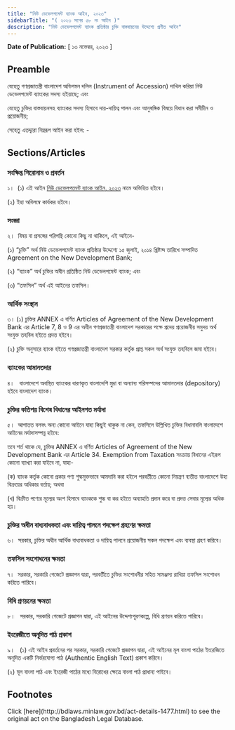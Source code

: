 ```yaml
---
title: "নিউ ডেভেলপমেন্ট ব্যাংক আইন, ২০২৩"
sidebarTitle: "( ২০২৩ সনের ৫৮ নং আইন )"
description: "নিউ ডেভেলপমেন্ট ব্যাংক প্রতিষ্ঠার চুক্তি বাস্তবায়নের উদ্দেশ্যে প্রণীত আইন"
---
```


**Date of Publication:** [ ১৩ নভেম্বর, ২০২৩ ]

## Preamble

যেহেতু গণপ্রজাতন্ত্রী বাংলাদেশ অভিগমন দলিল (Instrument of Accession) দাখিল করিয়া নিউ ডেভেলপমেন্ট ব্যাংকের সদস্য হইয়াছে; এবং

যেহেতু চুক্তির বাস্তবায়নসহ ব্যাংকের সদস্য হিসাবে দায়-দায়িত্ব পালন এবং আনুষঙ্গিক বিষয়ে বিধান করা সমীচীন ও প্রয়োজনীয়;

সেহেতু এতদ্দ্বারা নিম্নরূপ আইন করা হইল: -

## Sections/Articles

### সংক্ষিপ্ত শিরোনাম ও প্রবর্তন

১।  (১) এই আইন [নিউ ডেভেলপমেন্ট ব্যাংক আইন, ২০২৩](/laws/volume-53/act-1477 "নিউ ডেভেলপমেন্ট ব্যাংক আইন, ২০২৩") নামে অভিহিত হইবে।

(২) ইহা অবিলম্বে কার্যকর হইবে।

### সংজ্ঞা

২।  বিষয় বা প্রসঙ্গের পরিপন্থি কোনো কিছু না থাকিলে, এই আইনে-

(১) “চুক্তি” অর্থ নিউ ডেভেলপমেন্ট ব্যাংক প্রতিষ্ঠার উদ্দেশ্যে ১৫ জুলাই, ২০১৪ খ্রিষ্টাব্দ তারিখে সম্পাদিত Agreement on the New Development Bank;

(২) “ব্যাংক” অর্থ চুক্তির অধীন প্রতিষ্ঠিত নিউ ডেভেলপমেন্ট ব্যাংক; এবং

(৩) “তফসিল” অর্থ এই আইনের তফসিল।

### আর্থিক সংস্থান

৩। (১) চুক্তির ANNEX এ বর্ণিত Articles of Agreement of the New Development Bank এর Article 7, 8 ও 9 এর অধীন গণপ্রজাতন্ত্রী বাংলাদেশ সরকারের পক্ষে প্রদেয় প্রয়োজনীয় সমুদয় অর্থ সংযুক্ত তহবিল হইতে প্রদত্ত হইবে।

(২) চুক্তি অনুসারে ব্যাংক হইতে গণপ্রজাতন্ত্রী বাংলাদেশ সরকার কর্তৃক প্রাপ্ত সকল অর্থ সংযুক্ত তহবিলে জমা হইবে।

### ব্যাংকের আমানতদার

৪।   বাংলাদেশে অবস্থিত ব্যাংকের ধারণকৃত বাংলাদেশি মুদ্রা বা অন্যান্য পরিসম্পদের আমানতদার (depository) হইবে বাংলাদেশ ব্যাংক।

### চুক্তির কতিপয় বিশেষ বিধানের আইনগত মর্যাদা

৫।  আপাতত বলবৎ অন্য কোনো আইনে যাহা কিছুই থাকুক না কেন, তফসিলে উল্লিখিত চুক্তির বিধানাবলি বাংলাদেশে আইনের মর্যাদাসম্পন্ন হইবে:

তবে শর্ত থাকে যে, চুক্তির ANNEX এ বর্ণিত Articles of Agreement of the New Development Bank এর Article 34. Exemption from Taxation সংক্রান্ত বিধানের এইরূপ কোনো ব্যাখ্যা করা যাইবে না, যাহা-

(ক) ব্যাংক কর্তৃক কোনো প্রকার পণ্য শুল্কমুক্তভাবে আমদানি করা হইলে পরবর্তীতে কোনো নিয়ন্ত্রণ ব্যতীত বাংলাদেশে উহা বিক্রয়ের অধিকার বর্তায়; অথবা

(খ) বিক্রীত পণ্যের মূল্যের অংশ হিসাবে ব্যাংককে শুল্ক বা কর হইতে অব্যাহতি প্রদান করে বা প্রদত্ত সেবার মূল্যের অধিক হয়।

### চুক্তির অধীন বাধ্যবাধকতা এবং দায়িত্ব পালনে পদক্ষেপ গ্রহণের ক্ষমতা

৬।  সরকার, চুক্তির অধীন আর্থিক বাধ্যবাধকতা ও দায়িত্ব পালনে প্রয়োজনীয় সকল পদক্ষেপ এবং ব্যবস্থা গ্রহণ করিবে।

### তফসিল সংশোধনের ক্ষমতা

৭।  সরকার, সরকারি গেজেটে প্রজ্ঞাপন দ্বারা, পরবর্তীতে চুক্তির সংশোধনীর সহিত সামঞ্জস্য রাখিয়া তফসিল সংশোধন করিতে পারিবে।

### বিধি প্রণয়নের ক্ষমতা

৮।   সরকার, সরকারি গেজেটে প্রজ্ঞাপন দ্বারা, এই আইনের উদ্দেশ্যপূরণকল্পে, বিধি প্রণয়ন করিতে পারিবে।

### ইংরেজীতে অনূদিত পাঠ প্রকাশ

৯।   (১) এই আইন প্রবর্তনের পর সরকার, সরকারি গেজেটে প্রজ্ঞাপন দ্বারা, এই আইনের মূল বাংলা পাঠের ইংরেজিতে অনূদিত একটি নির্ভরযোগ্য পাঠ (Authentic English Text) প্রকাশ করিবে।

(২) মূল বাংলা পাঠ এবং ইংরেজী পাঠের মধ্যে বিরোধের ক্ষেত্রে বাংলা পাঠ প্রাধান্য পাইবে।

## Footnotes

<Note>
  Click [here](http://bdlaws.minlaw.gov.bd/act-details-1477.html) to see the original act on the Bangladesh Legal Database.
</Note>
